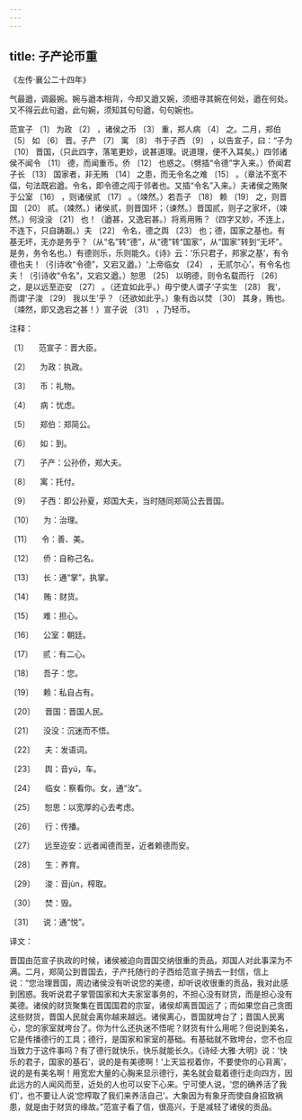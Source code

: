 ```yaml
---
---
---
```

title: 子产论币重
---




《左传·襄公二十四年》





气最遒，调最婉。婉与遒本相背，今却又遒又婉，须细寻其婉在何处，遒在何处。又不得云此句遒，此句婉，须知其句句遒，句句婉也。





范宣子 〔1〕 为政 〔2〕 ，诸侯之币 〔3〕 重，郑人病 〔4〕 之。二月，郑伯 〔5〕 如 〔6〕 晋。子产 〔7〕 寓 〔8〕 书于子西 〔9〕 ，以告宣子，曰：“子为 〔10〕 晋国，（只此四字，落笔更妙，说甚道理。说道理，便不入耳矣。）四邻诸侯不闻令 〔11〕 德，而闻重币。侨 〔12〕 也惑之。（劈插“令德”字入来。）侨闻君子长 〔13〕 国家者，非无贿 〔14〕 之患，而无令名之难 〔15〕 。（章法不宽不偪，句法既宕遒。令名，即令德之闯于邻者也。又插“令名”入来。）夫诸侯之贿聚于公室 〔16〕 ，则诸侯贰 〔17〕 。（竦然。）若吾子 〔18〕 赖 〔19〕 之，则晋国 〔20〕 贰。（竦然。）诸侯贰，则晋国坏；（谏然。）晋国贰，则子之家坏，（竦然。）何没没 〔21〕 也！（遒甚，又逸宕甚。）将焉用贿？（四字又妙，不连上，不连下，只自踌蹰。）夫 〔22〕 令名，德之舆 〔23〕 也；德，国家之基也。有基无坏，无亦是务乎？（从“名”转“德”，从“德”转“国家”，从“国家”转到“无坏”。是务，务令名也。）有德则乐，乐则能久。《诗》云：‘乐只君子，邦家之基’，有令德也夫！（引诗收“令德”，又宕又遒。）‘上帝临女 〔24〕 ，无贰尔心’，有令名也夫！（引诗收“令名”，又宕又遒。）恕思 〔25〕 以明德，则令名载而行 〔26〕 之，是以远至迩安 〔27〕 。（还宜如此乎。）毋宁使人谓子‘子实生 〔28〕 我’，而谓‘子浚 〔29〕 我以生’乎？（还欲如此乎。）象有齿以焚 〔30〕 其身，贿也。（竦然，即又逸宕之甚！）宣子说 〔31〕 ，乃轻币。

注释：

〔1〕 　范宣子：晋大臣。

〔2〕 　为政：执政。

〔3〕 　币：礼物。

〔4〕 　病：忧虑。

〔5〕 　郑伯：郑简公。

〔6〕 　如：到。

〔7〕 　子产：公孙侨，郑大夫。

〔8〕 　寓：托付。

〔9〕 　子西：即公孙夏，郑国大夫，当时随同郑简公去晋国。

〔10〕 　为：治理。

〔11〕 　令：善、美。

〔12〕 　侨：自称己名。

〔13〕 　长：通“掌”，执掌。

〔14〕 　贿：财货。

〔15〕 　难：担心。

〔16〕 　公室：朝廷。

〔17〕 　贰：有二心。

〔18〕 　吾子：您。

〔19〕 　赖：私自占有。

〔20〕 　晋国：晋国人民。

〔21〕 　没没：沉迷而不悟。

〔22〕 　夫：发语词。

〔23〕 　舆：音yú，车。

〔24〕 　临女：察看你。女，通“汝”。

〔25〕 　恕思：以宽厚的心去考虑。

〔26〕 　行：传播。

〔27〕 　远至迩安：远者闻德而至，近者赖德而安。

〔28〕 　生：养育。

〔29〕 　浚：音jùn，榨取。

〔30〕 　焚：毁。

〔31〕 　说：通“悦”。

译文：

晋国由范宣子执政的时候，诸侯被迫向晋国交纳很重的贡品，郑国人对此事深为不满。二月，郑简公到晋国去，子产托随行的子西给范宣子捎去一封信，信上说：“您治理晋国，周边诸侯没有听说您的美德，却听说收很重的贡品，我对此感到困惑。我听说君子掌管国家和大夫家室事务的，不担心没有财货，而是担心没有美德。诸侯的财货聚集在晋国国君的宗室，诸侯却离晋国远了；而如果您自己贪图这些财货，晋国人民就会离你越来越远。诸侯离心，晋国就垮台了；晋国人民离心，您的家室就垮台了。你为什么还执迷不悟呢？财货有什么用呢？但说到美名，它是传播德行的工具；德行，是国家和家室的基础。有基础就不致垮台，您不也应当致力于这件事吗？有了德行就快乐，快乐就能长久。《诗经·大雅·大明》说：‘快乐的君子，国家的基石’，说的是有美德啊！‘上天监视着你，不要使你的心背离’，说的是有美名啊！用宽宏大量的心胸来显示德行，美名就会载着德行走向四方，因此远方的人闻风而至，近处的人也可以安下心来。宁可使人说，‘您的确养活了我们’，也不要让人说‘您榨取了我们来养活自己’。大象因为有象牙而使自身招致祸患，就是由于财货的缘故。”范宣子看了信，很高兴，于是减轻了诸侯的贡品。